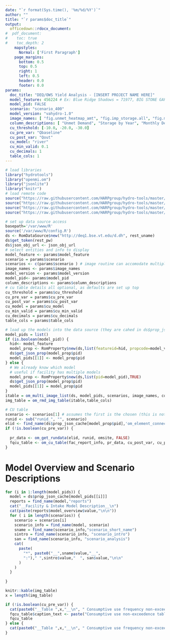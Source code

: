 ```yaml
---
date: "`r format(Sys.time(), '%m/%d/%Y')`"
author: ""
title: "`r params$doc_title`"
output: 
  officedown::rdocx_document:
#  pdf_document:
#    toc: true
#    toc_depth: 2
    mapstyles:
      Normal: ['First Paragraph']
    page_margins:
      bottom: 0.5
      top: 0.5
      right: 1
      left: 0.5
      header: 0.0
      footer: 0.0
params: 
  doc_title: "DEQ/OWS Yield Analysis - [INSERT PROJECT NAME HERE]"
  model_feature: 456224 # Ex: Blue Ridge Shadows = 71977, BIG STONE GAP WTP = 72672: "scenario_6014"
  model_pid: FALSE
  scenario: "scenario_400"
  model_version: "vahydro-1.0"
  image_names: [ "fig.unmet_heatmap_amt", "fig.imp_storage.all", "fig.monthly_demand" ]
  column_descriptions: [ "Unmet Demand", "Storage by Year", "Monthly Demand" ]
  cu_threshold: [-10.0, -20.0, -30.0]
  cu_pre_var: "Qbaseline"
  cu_post_var: "Qout"
  cu_model: "river"
  cu_min_valid: 0.1
  cu_decimals: 1
  table_cols: 1
---
```

```r
# load libraries
library("hydrotools")
library("openmi.om")
library("jsonlite")
library("knitr")
# load remote code
source("https://raw.githubusercontent.com/HARPgroup/hydro-tools/master/R/rmd_utils.R")
source("https://raw.githubusercontent.com/HARPgroup/hydro-tools/master/VAHydro-2.0/find_name.R")
source("https://raw.githubusercontent.com/HARPgroup/hydro-tools/master/R/om_cu_table.R")
source("https://raw.githubusercontent.com/HARPgroup/hydro-tools/master/R/fac_utils.R")

# set up data source access
basepath='/var/www/R'
source('/var/www/R/config.R')
ds <- RomDataSource$new("http://deq1.bse.vt.edu/d.dh", rest_uname)
ds$get_token(rest_pw)
ds$json_obj_url <- json_obj_url
# select entities and info to display
model_feature <- params$model_feature
scenario = params$scenario
scenarios <- c(params$scenario ) # image routine can accomodate multiple
image_names <- params$image_names
model_version <- params$model_version
model_pid<- params$model_pid
column_descriptions <- params$column_descriptions
# cu table details all optional, as defaults are set up top
cu_threshold = params$cu_threshold
cu_pre_var = params$cu_pre_var
cu_post_var = params$cu_post_var
cu_model = params$cu_model
cu_min_valid = params$cu_min_valid
cu_decimals = params$cu_decimals
table_cols = params$table_cols

# load up the models into the data source (they are cahed in ds$prop_json_cache)
model_pids = list()
if (is.boolean(model_pid)) {
  hid<- model_feature
  model_prop <- RomProperty$new(ds,list(featureid=hid, propcode=model_version),TRUE)
  ds$get_json_prop(model_prop$pid)
  model_pids[[1]] <- model_prop$pid
} else {
  # We already know which model
  # useful if facility has multiple models 
  model_prop <- RomProperty$new(ds,list(pid=model_pid),TRUE)
  ds$get_json_prop(model_prop$pid)
  model_pids[[1]] = model_prop$pid
}
itable = om_multi_image_list(ds, model_pids, scenarios, image_names, column_descriptions)
img_table = om_rmd_img_table(itable,table_cols)

# CU table
scenario <- scenarios[1] # assumes the first is the chosen (this is not really meant for multi anyhow)
runid <- sub("runid_", "", scenario)
elid <- find_name(ds$prop_json_cache[model_prop$pid],'om_element_connection')$value
if (!is.boolean(cu_pre_var)) {
  
  pr_data <- om_get_rundata(elid, runid, omsite, FALSE)
  fqcu_table <- om_cu_table(fac_report_info, pr_data, cu_post_var, cu_pre_var, cu_threshold, cu_decimals) 
}

```

\newpage
# Model Overview and Scenario Descriptions

```r
for (i in 1:length(model_pids)) {
  model = ds$prop_json_cache[model_pids[[i]]]
  reports = find_name(model,"reports")
  cat("__Facility & Intake Model Description__\n")
  cat(paste(reports$model_overview$value,"\n\n"))
  for ( i in length(scenarios)) {
    scenario = scenarios[i]
    scenario_info = find_name(model, scenario)
    sname = find_name(scenario_info,"scenario_short_name")
    sintro = find_name(scenario_info, "scenario_intro")
    san = find_name(scenario_info, "scenario_analysis")
    cat(
      paste(
        "*", paste0("__",sname$value,"__", 
        ":")," ",sintro$value,"  ", san$value,"\n\n"
      )
    )
  }
  
}

knitr::kable(img_table)
x = length(img_table)

if (!is.boolean(cu_pre_var)) {
  cat(paste0("__Table ",x,"__\n", " Consumptive use frequency non-exceedence table for ", sname$value,"\n\n"))
  fqcu_table$caption_text <- paste("Consumptive use non-exceedence table for", sname$value)
  fqcu_table
} else {
  cat(paste0("__Table ",x,"__\n", " Consumptive use frequency non-exceedence table for ", sname$value," not requested.\n\n"))
}
```